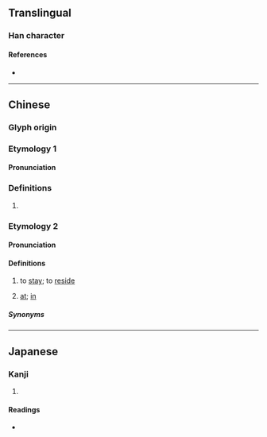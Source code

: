 {{character info}}
==Translingual==

===Han character===
{{Han char|rn=32|rad=土|as=14|sn=17|four=48117|canj=GSIT|ids=⿰土監}}

====References====
* {{Han ref|kx=0241.040|dkj=05550|dj=0480.260|hdz=10496.010|uh=58CF|ud=22735|bh=ECCC|bd=60620}}

----

==Chinese==

===Glyph origin===
{{Han etym}}

===Etymology 1===
{{zh-forms|s=𰊑}}

====Pronunciation====
{{zh-pron
|m=hǎn,làn
|c=haam5
|mc=y
|oc=y
|cat=
}}

===Definitions===
{{zh-hanzi}}

# {{rfdef|zh}}

===Etymology 2===
{{zh-forms|s=𰊑|alt=住,逽}}

====Pronunciation====
{{zh-pron
|mn=xm,qz,tw,sg:nā
|mn-t=na7
|cat=v
}}

====Definitions====
{{zh-hanzi}}

# {{lb|zh|Hokkien}} to [[stay]]; to [[reside]]
# {{lb|zh|Hokkien|Teochew}} [[at]]; [[in]]

=====Synonyms=====
{{zh-dial|住}}
{{zh-dial|在}}

----

==Japanese==

===Kanji===
{{ja-kanji|grade=|rs=土14}}

# {{rfdef|ja|sort=土14}}

====Readings====
* {{ja-readings|on=[[かん]] (kan), [[おん]] (on)|kun=}}